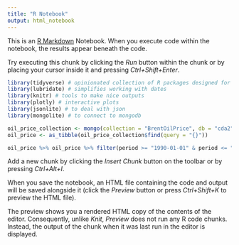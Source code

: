 ```yaml
---
title: "R Notebook"
output: html_notebook
---
```


This is an [R Markdown](http://rmarkdown.rstudio.com) Notebook. When you execute code within the notebook, the results appear beneath the code. 

Try executing this chunk by clicking the *Run* button within the chunk or by placing your cursor inside it and pressing *Ctrl+Shift+Enter*. 

```r
library(tidyverse) # opinionated collection of R packages designed for data science
library(lubridate) # simplifies working with dates
library(knitr) # tools to make nice outputs
library(plotly) # interactive plots
library(jsonlite) # to deal with json
library(mongolite) # to connect to mongodb
```

```r
oil_price_collection <- mongo(collection = "BrentOilPrice", db = "cda2")
oil_price <- as_tibble(oil_price_collection$find(query = "{}"))

oil_price %>% oil_price %>% filter(period >= "1990-01-01" & period <= "2018-12-31")
```

Add a new chunk by clicking the *Insert Chunk* button on the toolbar or by pressing *Ctrl+Alt+I*.

When you save the notebook, an HTML file containing the code and output will be saved alongside it (click the *Preview* button or press *Ctrl+Shift+K* to preview the HTML file).

The preview shows you a rendered HTML copy of the contents of the editor. Consequently, unlike *Knit*, *Preview* does not run any R code chunks. Instead, the output of the chunk when it was last run in the editor is displayed.
